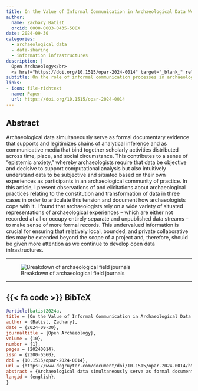 ```yaml
---
title: On the Value of Informal Communication in Archaeological Data Work
author: 
  name: Zachary Batist
  orcid: 0000-0003-0435-508X
date: 2024-09-30
categories:
  - archaeological data
  - data-sharing
  - information infrastructures
description: |
  Open Archaeology</br>
  <a href="https://doi.org/10.1515/opar-2024-0014" target="_blank_" rel="noopener">10.1515/opar-2024-0014</a>
subtitle: On the role of informal communication processes in archaeological knowledge production, and how they complement more formally structured documentary media
links:
- icon: file-richtext
  name: Paper
  url: https://doi.org/10.1515/opar-2024-0014
---
```

## Abstract
Archaeological data simultaneously serve as formal documentary evidence that supports and legitimizes chains of analytical inference and as communicative media that bind together scholarly activities distributed across time, place, and social circumstance. This contributes to a sense of “epistemic anxiety,” whereby archaeologists require that data be objective and decisive to support computational analysis but also intuitively understand data to be subjective and situated based on their own experiences as participants in an archaeological community of practice. In this article, I present observations of and elicitations about archaeological practices relating to the constitution and transformation of data in three cases in order to articulate this tension and document how archaeologists cope with it. I found that archaeologists rely on a wide variety of situated representations of archaeological experiences – which are either not recorded at all or occupy entirely separate and unpublished data streams – to make sense of more formal records. This undervalued information is crucial for ensuring that relatively local, bounded, and private collaborative ties may be extended beyond the scope of a project and, therefore, should be given more attention as we continue to develop open data infrastructures.

---

![Breakdown of archaeological field journals](field-journals.png)

---

::: {.callout-note collapse=true icon=false}
## {{< fa code >}} BibTeX

```BibTeX
@article{batist2024a,
title = {On the Value of Informal Communication in Archaeological Data Work},
author = {Batist, Zachary},
date = {2024-09-30},
journaltitle = {Open Archaeology},
volume = {10},
number = {1},
pages = {20240014},
issn = {2300-6560},
doi = {10.1515/opar-2024-0014},
url = {https://www.degruyter.com/document/doi/10.1515/opar-2024-0014/html},
abstract = {Archaeological data simultaneously serve as formal documentary evidence that supports and legitimizes chains of analytical inference and as communicative media that bind together scholarly activities distributed across time, place, and social circumstance. This contributes to a sense of “epistemic anxiety,” whereby archaeologists require that data be objective and decisive to support computational analysis but also intuitively understand data to be subjective and situated based on their own experiences as participants in an archaeological community of practice. In this article, I present observations of and elicitations about archaeological practices relating to the constitution and transformation of data in three cases in order to articulate this tension and document how archaeologists cope with it. I found that archaeologists rely on a wide variety of situated representations of archaeological experiences – which are either not recorded at all or occupy entirely separate and unpublished data streams – to make sense of more formal records. This undervalued information is crucial for ensuring that relatively local, bounded, and private collaborative ties may be extended beyond the scope of a project and, therefore, should be given more attention as we continue to develop open data infrastructures.},
langid = {english},
}
```
:::